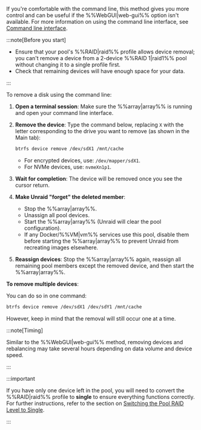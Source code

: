 If you're comfortable with the command line, this method gives you more control and can be useful if the %%WebGUI|web-gui%% option isn't available. For more information on using the command line interface, see [Command line interface](../../../system-administration/advanced-tools/command-line-interface.mdx).

:::note[Before you start]

- Ensure that your pool's %%RAID|raid%% profile allows device removal; you can't remove a device from a 2-device %%RAID 1|raid1%% pool without changing it to a single profile first.
- Check that remaining devices will have enough space for your data.

:::

To remove a disk using the command line:

1. **Open a terminal session**: Make sure the %%array|array%% is running and open your command line interface.

2. **Remove the device**: Type the command below, replacing `X` with the letter corresponding to the drive you want to remove (as shown in the Main tab):

   ```bash
   btrfs device remove /dev/sdX1 /mnt/cache
   ```

   - For encrypted devices, use: `/dev/mapper/sdX1`.
   - For NVMe devices, use: `nvmeXn1p1`.

3. **Wait for completion**: The device will be removed once you see the cursor return.

4. **Make Unraid "forget" the deleted member**:
   - Stop the %%array|array%%.
   - Unassign all pool devices.
   - Start the %%array|array%% (Unraid will clear the pool configuration).
   - If any Docker/%%VM|vm%% services use this pool, disable them before starting the %%array|array%% to prevent Unraid from recreating images elsewhere.

5. **Reassign devices**: Stop the %%array|array%% again, reassign all remaining pool members except the removed device, and then start the %%array|array%%.

**To remove multiple devices**:

You can do so in one command:

```bash
btrfs device remove /dev/sdX1 /dev/sdY1 /mnt/cache
```

However, keep in mind that the removal will still occur one at a time.

:::note[Timing]

Similar to the %%WebGUI|web-gui%% method, removing devices and rebalancing may take several hours depending on data volume and device speed.

:::

:::important

If you have only one device left in the pool, you will need to convert the %%RAID|raid%% profile to **single** to ensure everything functions correctly. For further instructions, refer to the section on [Switching the Pool RAID Level to Single](#changing-pool-raid-levels).

:::

